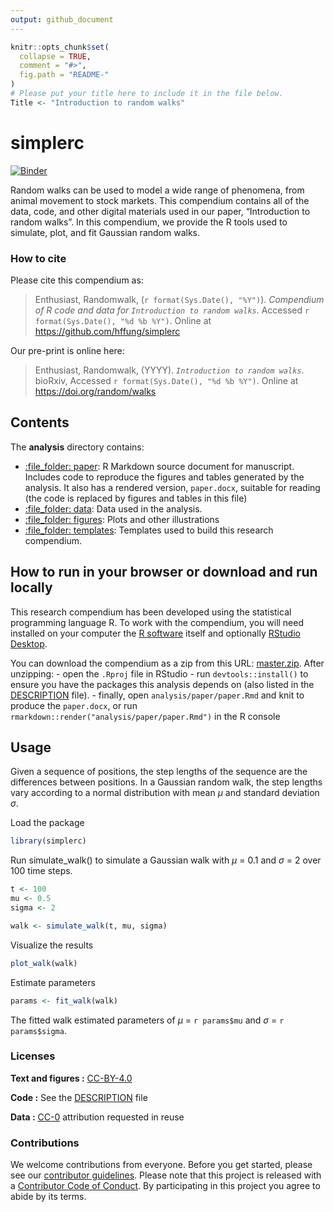 ```yaml
---
output: github_document
---
```


<!-- README.md is generated from README.Rmd. Please edit that file -->

```r
knitr::opts_chunk$set(
  collapse = TRUE,
  comment = "#>",
  fig.path = "README-"
)
# Please put your title here to include it in the file below.
Title <- "Introduction to random walks"
```

# simplerc

[![Binder](https://mybinder.org/badge_logo.svg)](https://mybinder.org/v2/gh///master?urlpath=rstudio)

Random walks can be used to model a wide range of phenomena, from animal movement to stock markets. This compendium contains all of the data, code, and other digital materials used in our paper, "Introduction to random walks". In this compendium, we provide the R tools used to simulate, plot, and fit Gaussian random walks.

### How to cite

Please cite this compendium as:

> Enthusiast, Randomwalk, (`r format(Sys.Date(), "%Y")`). _Compendium of R code and data for `Introduction to random walks`_. Accessed `r format(Sys.Date(), "%d %b %Y")`. Online at <https://github.com/hffung/simplerc>

Our pre-print is online here:

> Enthusiast, Randomwalk, (YYYY). _`Introduction to random walks`_. bioRxiv, Accessed `r format(Sys.Date(), "%d %b %Y")`. Online at <https://doi.org/random/walks>

## Contents

The **analysis** directory contains:

  - [:file\_folder: paper](/analysis/paper): R Markdown source document
    for manuscript. Includes code to reproduce the figures and tables
    generated by the analysis. It also has a rendered version,
    `paper.docx`, suitable for reading (the code is replaced by figures
    and tables in this file)
  - [:file\_folder: data](/analysis/data): Data used in the analysis.
  - [:file\_folder: figures](/analysis/figures): Plots and other
    illustrations
  - [:file\_folder: templates](/analysis/templates):
    Templates used to build this research compendium.

## How to run in your browser or download and run locally

This research compendium has been developed using the statistical programming
language R. To work with the compendium, you will need
installed on your computer the [R software](https://cloud.r-project.org/)
itself and optionally [RStudio Desktop](https://rstudio.com/products/rstudio/download/).

You can download the compendium as a zip from this URL:
[master.zip](https://github.com/hffung/simplerc/archive/refs/heads/main.zip). 
After unzipping:
- open the `.Rproj` file in RStudio
- run `devtools::install()` to ensure you have the packages this analysis depends on (also listed in the [DESCRIPTION](/DESCRIPTION) file).
- finally, open `analysis/paper/paper.Rmd` and knit to produce the `paper.docx`, or run `rmarkdown::render("analysis/paper/paper.Rmd")` in the R console

## Usage

Given a sequence of positions, the step lengths of the sequence are the differences between positions. In a Gaussian random walk, the step lengths vary according to a normal distribution with mean $\mu$ and standard deviation $\sigma$.

Load the package
``` r
library(simplerc)
```

Run simulate_walk() to simulate a Gaussian walk with $\mu$ = 0.1 and $\sigma$ = 2 over 100 time steps.
``` r
t <- 100
mu <- 0.5
sigma <- 2

walk <- simulate_walk(t, mu, sigma)
```

Visualize the results
``` r
plot_walk(walk)
```

Estimate parameters
``` r
params <- fit_walk(walk)
```

The fitted walk estimated parameters of $\mu$ = `r params$mu` and $\sigma$ = `r params$sigma`.

### Licenses

**Text and figures :**  [CC-BY-4.0](http://creativecommons.org/licenses/by/4.0/)

**Code :** See the [DESCRIPTION](DESCRIPTION) file

**Data :** [CC-0](http://creativecommons.org/publicdomain/zero/1.0/) attribution requested in reuse

### Contributions

We welcome contributions from everyone. Before you get started, please see our [contributor guidelines](CONTRIBUTING.md). Please note that this project is released with a [Contributor Code of Conduct](CONDUCT.md). By participating in this project you agree to abide by its terms.

